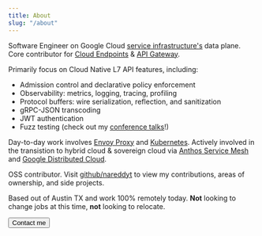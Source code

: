 ```yaml
---
title: About
slug: "/about"
---
```



Software Engineer on Google Cloud [service infrastructure's](https://cloud.google.com/service-infrastructure/docs/overview) data plane. 
Core contributor for [Cloud Endpoints](https://cloud.google.com/endpoints) & [API Gateway](https://cloud.google.com/api-gateway). 

Primarily focus on Cloud Native L7 API features, including:

- Admission control and declarative policy enforcement
- Observability: metrics, logging, tracing, profiling
- Protocol buffers: wire serialization, reflection, and sanitization
- gRPC-JSON transcoding
- JWT authentication
- Fuzz testing (check out my [conference talks](/talks)!)

Day-to-day work involves [Envoy Proxy](https://www.envoyproxy.io/) and [Kubernetes](https://kubernetes.io/).
Actively involved in the transistion to hybrid cloud & sovereign cloud via 
[Anthos Service Mesh](https://cloud.google.com/anthos/service-mesh) and [Google Distributed Cloud](https://cloud.google.com/distributed-cloud).

OSS contributor. Visit [github/nareddyt](https://www.github.com/nareddyt) to view my contributions, areas of ownership, and side projects.

Based out of Austin TX and work 100% remotely today.
**Not** looking to change jobs at this time, **not** looking to relocate.

<Button variant="elevated">
  <OutboundLink aria-label="mailto link to the author" href="mailto:tejunareddy@gmail.com">Contact me</OutboundLink>
</Button>
